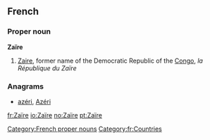 {{also|zaire|Zaire|zaïre}}
==French==

===Proper noun===
'''Zaïre''' {{m}}

# [[Zaire]], former name of the Democratic Republic of the [[Congo]], ''la République du Zaïre''

===Anagrams===
* {{alphagram|aeirz}} [[azéri#French|azéri]], [[Azéri#French|Azéri]]
[[Category:French proper nouns]]
[[Category:fr:Countries]]
[[fr:Zaïre]]
[[io:Zaïre]]
[[no:Zaïre]]
[[pt:Zaïre]]